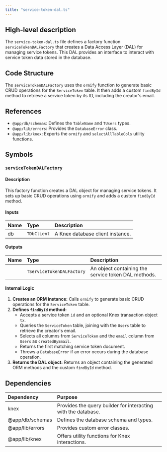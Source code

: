 ```yaml
---
title: "service-token-dal.ts"
---
```


## High-level description
The `service-token-dal.ts` file defines a factory function `serviceTokenDALFactory` that creates a Data Access Layer (DAL) for managing service tokens. This DAL provides an interface to interact with service token data stored in the database.

## Code Structure
The `serviceTokenDALFactory` uses the `ormify` function to generate basic CRUD operations for the `ServiceToken` table. It then adds a custom `findById` method to retrieve a service token by its ID, including the creator's email.

## References
- `@app/db/schemas`: Defines the `TableName` and `TUsers` types.
- `@app/lib/errors`: Provides the `DatabaseError` class.
- `@app/lib/knex`: Exports the `ormify` and `selectAllTableCols` utility functions.

## Symbols

### `serviceTokenDALFactory`
#### Description
This factory function creates a DAL object for managing service tokens. It sets up basic CRUD operations using `ormify` and adds a custom `findById` method.

#### Inputs
| Name | Type | Description |
|:-----|:-----|:------------|
| db | `TDbClient` | A Knex database client instance. |

#### Outputs
| Name | Type | Description |
|:-----|:-----|:------------|
|  | `TServiceTokenDALFactory` | An object containing the service token DAL methods. |

#### Internal Logic
1. **Creates an ORM instance:** Calls `ormify` to generate basic CRUD operations for the `ServiceToken` table.
2. **Defines `findById` method:**
    - Accepts a service token `id` and an optional Knex transaction object `tx`.
    - Queries the `ServiceToken` table, joining with the `Users` table to retrieve the creator's email.
    - Selects all columns from `ServiceToken` and the `email` column from `Users` as `createdByEmail`.
    - Returns the first matching service token document.
    - Throws a `DatabaseError` if an error occurs during the database operation.
3. **Returns the DAL object:** Returns an object containing the generated ORM methods and the custom `findById` method.

## Dependencies
| Dependency | Purpose |
|:-----------|:--------|
| knex | Provides the query builder for interacting with the database. |
| @app/db/schemas | Defines the database schema and types. |
| @app/lib/errors | Provides custom error classes. |
| @app/lib/knex | Offers utility functions for Knex interactions. |
